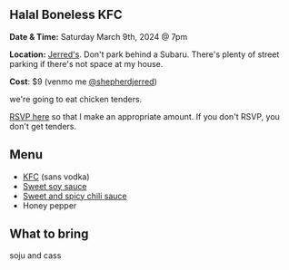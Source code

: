 
<Layout title="Halal Boneless KFC">
<div class="grid justify-center dark:bg-black">
<article class="prose dark:prose-invert mt-10 mb-10 ml-5 mr-5">

# Halal Boneless KFC

**Date & Time:** Saturday March 9th, 2024 @ 7pm

**Location:** [Jerred's](https://maps.app.goo.gl/ctWz6UL4yzFPi57PA). Don't park behind a Subaru. There's plenty of street parking if there's not space at my house.

**Cost**: $9 (venmo me [@shepherdjerred](https://account.venmo.com/u/shepherdjerred))

we're going to eat chicken tenders.

[RSVP here](https://strawpoll.com/w4nWrAoPdyA) so that I make an appropriate amount. If you don't RSVP, you don't get tenders.

## Menu

- [KFC](https://www.seriouseats.com/korean-fried-chicken-recipe) (sans vodka)
- [Sweet soy sauce](https://www.seriouseats.com/sweet-soy-sauce-korean-fried-chicken-recipe)
- [Sweet and spicy chili sauce](https://www.seriouseats.com/sweet-and-spicy-chili-sauce-korean-fried-chicken-recipe)
- Honey pepper

## What to bring

soju and cass

</article>
</div>
</Layout>
